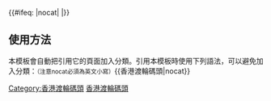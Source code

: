 {{Navbox
|name       = 香港渡輪碼頭
|title      = [[:Category:香港渡輪碼頭|香港渡輪碼頭]]
|bodystyle  = background: #f9f9f9;
|groupstyle = background: #ececec; text-align: center; font-size: 85%;
|oddstyle   = background: #f9f9f9;
|evenstyle  = background: #f9f9f9;
|state      = uncollapsed
|bodyclass  = hlist 

|list1 = {{Navbox|child
  |title      = 過境碼頭
  |titlestyle = background: #ececec; text-align: center; font-size: 100%;
  |bodystyle  = background: #f9f9f9; 
  |groupstyle = background: #ececec; text-align: center; width: 15%; font-size: 100%;
  |oddstyle   = background: #f9f9f9;
  |evenstyle  = background: #f9f9f9;
  |group1     = 只供過境旅客使用
  |list1      = 
* [[海天客運碼頭]]
  }}
|list2 = {{Navbox|child
  |title      = 跨境碼頭
  |titlestyle = background: #ececec; text-align: center; font-size: 100%;
  |bodystyle  = background: #f9f9f9; 
  |groupstyle = background: #ececec; text-align: center; width: 15%; font-size: 100%;
  |oddstyle   = background: #f9f9f9;
  |evenstyle  = background: #f9f9f9;
  |group1     = [[:Category:香港出入境管制站|出入境管制區]]
  |list1      = 
* [[港澳客輪碼頭]]
* [[中國客運碼頭]]
* [[啟德郵輪碼頭]]
  }}
|list3 = {{Navbox|child
  |title      = 境內碼頭
  |titlestyle = background: #ececec; text-align: center; font-size: 100%;
  |bodystyle  = background: #f9f9f9; 
  |groupstyle = background: #ececec; text-align: center; width: 15%; font-size: 100%;
  |oddstyle   = background: #f9f9f9;
  |evenstyle  = background: #f9f9f9;
  |group1     = [[香港島]]
  |list1      = 
* [[中環碼頭]]（[[中環天星碼頭]]）
* [[灣仔碼頭]]
* [[北角碼頭]]（[[北角碼頭|汽車渡輪碼頭]]）
* [[西灣河碼頭]]
  |group2     = [[九龍]]
  |list2      = 
* [[尖沙咀天星碼頭]]
* [[紅磡碼頭]]
* [[九龍城碼頭]]
** [[九龍城碼頭|汽車渡輪碼頭]]
* [[觀塘碼頭]]
** [[觀塘碼頭|汽車渡輪碼頭]]
* [[三家村碼頭]]
  |group3     = [[新界]]（不包括[[香港離島|離島]]）
  |list3      = 
* [[荃灣碼頭]]
* [[屯門碼頭]]
  |group4     = [[大嶼山]]
  |list4      = 
* [[東涌新發展碼頭]]
* [[梅窩碼頭]]
** [[梅窩碼頭|汽車渡輪碼頭]]
* [[愉景灣碼頭]]
* [[迪士尼碼頭]]
  |group5     = [[香港離島|離島]]
  |list5      = 
* [[珀麗灣碼頭]]
* [[長洲渡輪碼頭]]
* [[坪洲碼頭]]
* [[榕樹灣碼頭]]
* [[索罟灣二號碼頭]]
  }}
|list4 = {{Navbox|child
  |title      = 已停用或未啟用
  |titlestyle = background: #ececec; text-align: center; font-size: 100%;
  |bodystyle  = background: #f9f9f9; 
  |groupstyle = background: #ececec; text-align: center; width: 15%; font-size: 100%;
  |oddstyle   = background: #f9f9f9;
  |evenstyle  = background: #f9f9f9;
  |group1     = [[香港島]]及[[九龍]]
  |list1      = 
* [[灣仔碼頭|灣仔北碼頭]]
* [[尖東碼頭]]
* [[皇后碼頭]]
* [[中環天星碼頭|舊天星碼頭]]
  |group2     = [[新界]]
  |list2      = 
* [[屯門黃金海岸碼頭]]
* [[慧豐園碼頭]]
* [[青衣碼頭]] 
  }}

|below = 其他香港碼頭請參見[[:Template:香港已拆卸渡輪碼頭|香港已拆卸渡輪碼頭]]及[[:Template:香港公眾碼頭|香港公眾碼頭]]。
}}<includeonly>
{{#ifeq: {{{1}}}|nocat| <!--空-->|[[Category:香港渡輪碼頭]]}}</includeonly><noinclude>
==使用方法==
本模板會自動把引用它的頁面加入分類。引用本模板時使用下列語法，可以避免加入分類：<small>（注意nocat必須為英文小寫）</small><nowiki>{{</nowiki>香港渡輪碼頭<nowiki>|nocat}}</nowiki>
[[Category:香港建築模板|香港渡輪碼頭]]</noinclude>